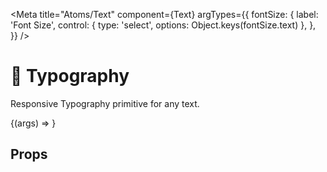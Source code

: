
<Meta
  title="Atoms/Text"
  component={Text}
  argTypes={{
    fontSize: {
      label: 'Font Size',
      control: { type: 'select', options: Object.keys(fontSize.text) },
    },
  }}
/>

# 📝 Typography

<StoryStatus status="stable" />

Responsive Typography primitive for any text.

<Preview>
  <Story name="Text" args={{ children: 'Hello World' }}>
    {(args) => <Text {...args} />}
  </Story>
</Preview>

## Props

<Props story="Text" />
